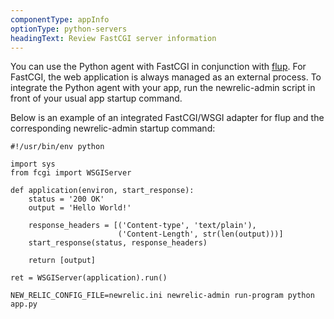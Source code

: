 ```yaml
---
componentType: appInfo
optionType: python-servers
headingText: Review FastCGI server information
---
```


You can use the Python agent with FastCGI in conjunction with [flup](https://pypi.python.org/pypi/flup). For FastCGI, the web application is always managed as an external process. To integrate the Python agent with your app, run the newrelic-admin script in front of your usual app startup command.


Below is an example of an integrated FastCGI/WSGI adapter for flup and the corresponding newrelic-admin startup command:

```
#!/usr/bin/env python

import sys
from fcgi import WSGIServer

def application(environ, start_response):
    status = '200 OK'
    output = 'Hello World!'

    response_headers = [('Content-type', 'text/plain'),
                        ('Content-Length', str(len(output)))]
    start_response(status, response_headers)

    return [output]

ret = WSGIServer(application).run()
```


```
NEW_RELIC_CONFIG_FILE=newrelic.ini newrelic-admin run-program python app.py
```